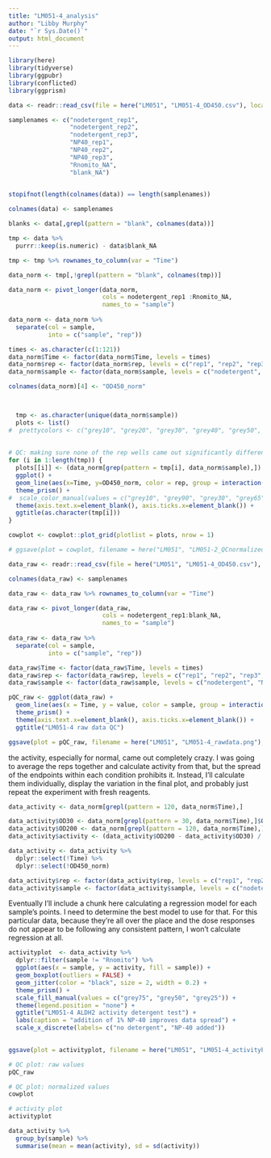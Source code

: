```yaml
---
title: "LM051-4_analysis"
author: "Libby Murphy"
date: "`r Sys.Date()`"
output: html_document
---
```

```r
library(here)
library(tidyverse)
library(ggpubr)
library(conflicted)
library(ggprism)
```

```r
data <- readr::read_csv(file = here("LM051", "LM051-4_OD450.csv"), locale=locale(encoding="latin1"))

samplenames <- c("nodetergent_rep1",
                 "nodetergent_rep2",
                 "nodetergent_rep3",
                 "NP40_rep1", 
                 "NP40_rep2", 
                 "NP40_rep3", 
                 "Rnomito_NA", 
                 "blank_NA")
                 

stopifnot(length(colnames(data)) == length(samplenames))

colnames(data) <- samplenames

blanks <- data[,grepl(pattern = "blank", colnames(data))]

tmp <- data %>%
  purrr::keep(is.numeric) - data$blank_NA

tmp <- tmp %>% rownames_to_column(var = "Time")

data_norm <- tmp[,!grepl(pattern = "blank", colnames(tmp))]

data_norm <- pivot_longer(data_norm, 
                          cols = nodetergent_rep1 :Rnomito_NA, 
                          names_to = "sample")
  
data_norm <- data_norm %>% 
  separate(col = sample,
           into = c("sample", "rep"))

```

```r
times <- as.character(c(1:121))
data_norm$Time <- factor(data_norm$Time, levels = times)
data_norm$rep <- factor(data_norm$rep, levels = c("rep1", "rep2", "rep3", "NA"))
data_norm$sample <- factor(data_norm$sample, levels = c("nodetergent", "NP40", "Rnomito"))

colnames(data_norm)[4] <- "OD450_norm"



  tmp <- as.character(unique(data_norm$sample))
  plots <- list()
#  prettycolors <- c("grey10", "grey20", "grey30", "grey40", "grey50", "grey60", "grey70", "grey80", "grey90", "grey100")
  
  
# QC: making sure none of the rep wells came out significantly different than the others before I average them together
for (i in 1:length(tmp)) {
  plots[[i]] <- (data_norm[grep(pattern = tmp[i], data_norm$sample),]) %>%
  ggplot() +
  geom_line(aes(x=Time, y=OD450_norm, color = rep, group = interaction(sample, rep)), linewidth = 1.5) +
  theme_prism() +
#  scale_color_manual(values = c("grey10", "grey90", "grey30", "grey65")) + # had to put it in color because the grey is so hard to see
  theme(axis.text.x=element_blank(), axis.ticks.x=element_blank()) +
  ggtitle(as.character(tmp[i]))
}

cowplot <- cowplot::plot_grid(plotlist = plots, nrow = 1)

# ggsave(plot = cowplot, filename = here("LM051", "LM051-2_QCnormalizedplot.png"), device = "png", height = 10, width = 10, bg = "white")

```

```r
data_raw <- readr::read_csv(file = here("LM051", "LM051-4_OD450.csv"), locale=locale(encoding="latin1"))

colnames(data_raw) <- samplenames

data_raw <- data_raw %>% rownames_to_column(var = "Time")

data_raw <- pivot_longer(data_raw, 
                          cols = nodetergent_rep1:blank_NA, 
                          names_to = "sample")
  
data_raw <- data_raw %>% 
  separate(col = sample,
           into = c("sample", "rep"))

data_raw$Time <- factor(data_raw$Time, levels = times)
data_raw$rep <- factor(data_raw$rep, levels = c("rep1", "rep2", "rep3", "NA"))
data_raw$sample <- factor(data_raw$sample, levels = c("nodetergent", "NP40", "Rnomito", "blank"))

pQC_raw <- ggplot(data_raw) +
  geom_line(aes(x = Time, y = value, color = sample, group = interaction(sample, rep)), size = 1) +
  theme_prism() +
  theme(axis.text.x=element_blank(), axis.ticks.x=element_blank()) +
  ggtitle("LM051-4 raw data QC")

ggsave(plot = pQC_raw, filename = here("LM051", "LM051-4_rawdata.png"), device = "png")
```

the activity, especially for normal, came out completely crazy. I was going to average the reps together and calculate activity from that, but the spread of the endpoints within each condition prohibits it. Instead, I'll calculate them individually, display the variation in the final plot, and probably just repeat the experiment with fresh reagents.

```r
data_activity <- data_norm[grepl(pattern = 120, data_norm$Time),]

data_activity$OD30 <- data_norm[grepl(pattern = 30, data_norm$Time),]$OD450_norm
data_activity$OD200 <- data_norm[grepl(pattern = 120, data_norm$Time),]$OD450_norm
data_activity$activity <- (data_activity$OD200 - data_activity$OD30) / 90

data_activity <- data_activity %>%
  dplyr::select(!Time) %>%
  dplyr::select(!OD450_norm)

data_activity$rep <- factor(data_activity$rep, levels = c("rep1", "rep2", "rep3", "NA"))
data_activity$sample <- factor(data_activity$sample, levels = c("nodetergent", "NP40", "Rnomito"))
```

Eventually I'll include a chunk here calculating a regression model for each sample's points. I need to determine the best model to use for that. For this particular data, because they're all over the place and the dose responses do not appear to be following any consistent pattern, I won't calculate regression at all.

```r

activityplot  <- data_activity %>%
  dplyr::filter(sample != "Rnomito") %>%
  ggplot(aes(x = sample, y = activity, fill = sample)) +
  geom_boxplot(outliers = FALSE) +
  geom_jitter(color = "black", size = 2, width = 0.2) +
  theme_prism() +
  scale_fill_manual(values = c("grey75", "grey50", "grey25")) +
  theme(legend.position = "none") +
  ggtitle("LM051-4 ALDH2 activity detergent test") +
  labs(caption = "addition of 1% NP-40 improves data spread") +
  scale_x_discrete(labels= c("no detergent", "NP-40 added"))
  

ggsave(plot = activityplot, filename = here("LM051", "LM051-4_activityPlot.png"), device = "png", width = 6, height = 5)

```

```r
# QC plot: raw values
pQC_raw

# QC plot: normalized values
cowplot

# activity plot
activityplot

data_activity %>%
  group_by(sample) %>%
  summarise(mean = mean(activity), sd = sd(activity))
```